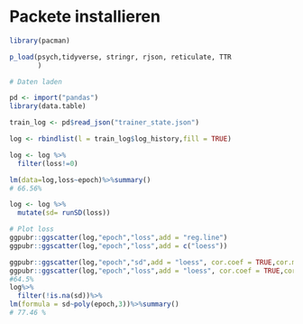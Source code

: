 
# Packete installieren
```r
library(pacman)

p_load(psych,tidyverse, stringr, rjson, reticulate, TTR
       )
```

```r

# Daten laden

pd <- import("pandas")
library(data.table)

train_log <- pd$read_json("trainer_state.json")

log <- rbindlist(l = train_log$log_history,fill = TRUE)

log <- log %>%
  filter(loss!=0)

lm(data=log,loss~epoch)%>%summary()
# 66.56%

log <- log %>%
  mutate(sd= runSD(loss))

# Plot loss
ggpubr::ggscatter(log,"epoch","loss",add = "reg.line")
ggpubr::ggscatter(log,"epoch","loss",add = c("loess"))

ggpubr::ggscatter(log,"epoch","sd",add = "loess", cor.coef = TRUE,cor.method = "spearman")
ggpubr::ggscatter(log,"epoch","loss",add = "loess", cor.coef = TRUE,cor.method = "spearman")
#64.5%
log%>%
  filter(!is.na(sd))%>%
lm(formula = sd~poly(epoch,3))%>%summary()
# 77.46 %

```

